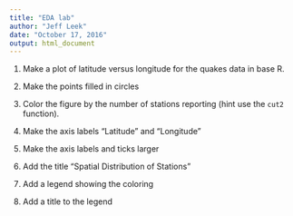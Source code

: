 ```yaml
---
title: "EDA lab"
author: "Jeff Leek"
date: "October 17, 2016"
output: html_document
---
```



1.  Make a plot of latitude versus longitude for the quakes data in base R. 



2. Make the points filled in circles


3. Color the figure by the number of stations reporting (hint use the `cut2` function). 



4. Make the axis labels "Latitude" and "Longitude"


5. Make the axis labels and ticks larger

6. Add the title "Spatial Distribution of Stations"


7. Add a legend showing the coloring


8. Add a title to the legend



